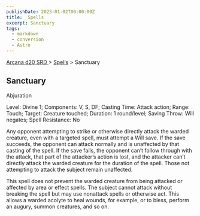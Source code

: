 ```yaml
---
publishDate: 2023-01-02T00:00:00Z
title:  Spells
excerpt: Sanctuary
tags:
  - markdown
  - conversion
  - Astro
---
```


[ Arcana d20 SRD ](/#arcanaD20) > [ Spells](arcana-d20-srd-spells-index) > Sanctuary

##  Sanctuary

Abjuration

Level: Divine 1; Components: V, S, DF; Casting Time: Attack action; Range:
Touch; Target: Creature touched; Duration: 1 round/level; Saving Throw: Will
negates; Spell Resistance: No

Any opponent attempting to strike or otherwise directly attack the warded
creature, even with a targeted spell, must attempt a Will save. If the save
succeeds, the opponent can attack normally and is unaffected by that casting
of the spell. If the save fails, the opponent can’t follow through with the
attack, that part of the attacker’s action is lost, and the attacker can’t
directly attack the warded creature for the duration of the spell. Those not
attempting to attack the subject remain unaffected.

This spell does not prevent the warded creature from being attacked or
affected by area or effect spells. The subject cannot attack without breaking
the spell but may use nonattack spells or otherwise act. This allows a warded
acolyte to heal wounds, for example, or to bless, perform an augury, summon
creatures, and so on.

